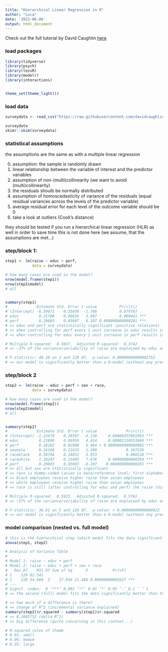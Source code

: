 ```yaml
---
title: "Hierarchical Linear Regression in R"
author: "Luca"
date: '2022-06-06'
output: html_document
---
```


Check out the full tutorial by David Caughlin [here](https://www.youtube.com/watch?v=yoPGwvUzjgQ&list=PLKkRkURCtPjCJOZHskCoyJCPb8wMDs2CW&index=23)


### load packages

```r
library(tidyverse)
library(psych)
library(lessR)
library(modelr)
library(interactions)


theme_set(theme_light())
```

### load data

```r
surveydata <- read_csv("https://raw.githubusercontent.com/davidcaughlin/R-Tutorial-Data-Files/master/PayDeterminants.csv")

surveydata
skimr::skim(surveydata)
```


### statistical assumptions

the assumptions are the same as with a multiple linear regression

0. assumption: the sample is randomly drawn
1. linear relationship between the variable of interest and the predictor variables
2. assumption of non-(multi)collinearity (we want to avoid (multi)collinearity)
3. the residuals shoulb be normally distributed
4. assumption of homoscedasticity of variance of the residuals (equal residual variances across the levels of the predictor variable)
5. average residual error for each level of the outcome variable should be 0
6. take a look at outliers (Cook's distance)

they should be tested if you run a hierarchical linear regression (HLR) as well
in order to save time this is not done here (we assume, that the assumptions are met...)



### step/block 1:

```r
step1 <- lm(raise ~ educ + perf,
            data = surveydata)

# how many cases are used in the model?
nrow(model.frame(step1))
nrow(step1$model)
# all


summary(step1)
#             Estimate Std. Error t value          Pr(>|t|)    
# (Intercept) -0.59071    0.33450  -1.766          0.079767 .  
# educ         0.21700    0.06016   3.607          0.000441 ***
# perf         0.29603    0.03607   8.207 0.000000000000201 ***
# => educ and perf are statistically significant (positive relations)
# => when controlling for perf every 1 unit increase in educ results in an increse in raise of 0.217 on average
# => when controlling for educ every 1 unit increase in perf results in an increse in raise of 0.296 on average

# Multiple R-squared:  0.3837,	Adjusted R-squared:  0.3742 
# => ~37% of the variance/variability of raise are explained by educ and perf

# F-statistic: 40.16 on 2 and 129 DF,  p-value: 0.00000000000002752
# => our model is significantly better than a 0-model (without any predictors)
```



### step/block 2

```r
step2 <- lm(raise ~ educ + perf + sex + race,
            data = surveydata)

# how many cases are used in the model?
nrow(model.frame(step2))
nrow(step2$model)
# all


summary(step2)
#             Estimate Std. Error t value             Pr(>|t|)    
# (Intercept) -1.22478    0.29597  -4.138     0.00006355901993 ***
# educ         0.21890    0.04959   4.414     0.00002159553969 ***
# perf         0.28282    0.02988   9.464 < 0.0000000000000002 ***
# sexmale      0.16160    0.11633   1.389             0.167236 
# raceblack    0.58704    0.14852   3.953             0.000128 ***
# racewhite    1.18247    0.15405   7.676     0.00000000000394 ***
# perf         0.29603    0.03607   8.207    0.000000000000201 ***
# => all but sex are statistically significant
# => race is dummy-coded (asian is base/reference level; first alphabetically) is done automatically
# => black employees receive higher raise than asian employees
# => white employees receive higher raise than asian employees
# => race is still (after controlling for educ and perf) the raise (discrimination; implicit or explicit bias)

# Multiple R-squared:  0.5923,	Adjusted R-squared:  0.5761 
# => ~57% of the variance/variability of raise are explained by educ and perf

# F-statistic: 36.61 on 5 and 126 DF,  p-value: < 0.00000000000000022
# => our model is significantly better than a 0-model (without any predictors)
```



### model comparison (nested vs. full model)

```r
# this is the hierarchical step (which model fits the data significantly better?)
anova(step1, step2)

# Analysis of Variance Table
# 
# Model 1: raise ~ educ + perf
# Model 2: raise ~ educ + perf + sex + race
#   Res.Df    RSS Df Sum of Sq      F           Pr(>F)    
# 1    129 82.541                                         
# 2    126 54.604  3    27.936 21.488 0.00000000002637 ***
# ---
# Signif. codes:  0 ‘***’ 0.001 ‘**’ 0.01 ‘*’ 0.05 ‘.’ 0.1 ‘ ’ 1
# => the second (full) model fits the data significantly better than the first (nested) model

# => how much of a difference is there? 
# => change of R^2 (incremental variance explained)
summary(step2)$r.squared - summary(step1)$r.squared
# => 0.2085752 (delta R^2)
# => big difference (quite concerning in this context...)

# R-squared rules of thumb
# 0.01: small
# 0.09: medum
# 0.25: large
```




